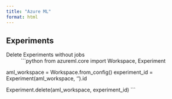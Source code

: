 ```yaml
---
title: "Azure ML"
format: html
---
```

## Experiments

Delete Experiments without jobs
: ```python
from azureml.core import Workspace, Experiment

aml_workspace = Workspace.from_config()
experiment_id = Experiment(aml_workspace, '<experiment_name>').id

Experiment.delete(aml_workspace, experiment_id)
```

